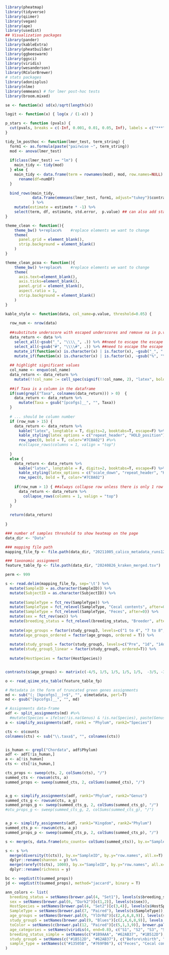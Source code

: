 
```r
library(pheatmap)
library(tidyverse)
library(qiimer)
library(vegan)
library(ape)
library(usedist)
## Visualization packages
library(pander)
library(kableExtra)
library(pheatbuilder)
library(ggbeeswarm)
library(ggsci)
library(viridis)
library(wesanderson)
library(RColorBrewer)
# stats packages
library(adonisplus)
library(nlme)
library(emmeans) # for lmer post-hoc tests
library(broom.mixed)
```


```r
se <- function(x) sd(x)/sqrt(length(x))

logit <- function(x) { log(x / (1-x)) }

p_stars <- function (pvals) {
  cut(pvals, breaks = c(-Inf, 0.001, 0.01, 0.05, Inf), labels = c("***", "**", "*", ""))
}

tidy_lm_posthoc <- function(lmer_test, term_string) {
  form1 <- as.formula(paste("pairwise ~", term_string))
  mod <- anova(lmer_test)
  
  if(class(lmer_test) == "lm") {
    main_tidy <- tidy(mod)
  } else {
    main_tidy <- data.frame(term = rownames(mod), mod, row.names=NULL) %>% 
      rename(df=numDF)
  }
  
  bind_rows(main_tidy,
            data.frame(emmeans(lmer_test, form1, adjust="tukey")$contrasts) %>% rename(term = contrast, std.error=SE)
            ) %>%
    mutate(estimate = estimate * -1) %>%
    select(term, df, estimate, std.error,  p.value) ## can also add statistic and t.ratio columns if needed
}

theme_clean <- function(){ 
    theme_bw() %+replace%    #replace elements we want to change
    theme(
      panel.grid = element_blank(), 
      strip.background = element_blank()
    )
}

theme_clean_pcoa <- function(){ 
    theme_bw() %+replace%    #replace elements we want to change
    theme(
      axis.text=element_blank(),
      axis.ticks=element_blank(),
      panel.grid = element_blank(), 
      aspect.ratio = 1,
      strip.background = element_blank()
    )
}

kable_style <- function(data, col_name=p.value, threshold=0.05) {
  
  row_num <- nrow(data)
  
  ##substitute underscore with escaped underscores and remove na in p.value columns
  data_return <- data %>%
    select_all(~gsub("_", "\\\\_", .)) %>% ##need to escape the escape
    select_all(~gsub("#", "\\\\#", .)) %>% ##need to escape the escape
    mutate_if(function(x) is.character(x) | is.factor(x), ~gsub("_", " ", .)) %>%
    mutate_if(function(x) is.character(x) | is.factor(x), ~gsub("%", "\\\\%", .))
  
  ## highlight significant values
  col_name <- enquo(col_name)
  data_return <- data_return %>%
    mutate(!!col_name := cell_spec(signif(!!col_name, 2), "latex", bold = !!col_name<threshold))
  
  ##if Taxa is a column in the dataframe
  if(sum(grepl("Taxa", colnames(data_return))) > 0)  {
    data_return <- data_return %>%
      mutate(Taxa = gsub("[pcofgs]__", "", Taxa))
  }
  
  # ... should be column number
  if (row_num > 15) {
    data_return <- data_return %>%
      kable("latex", longtable = T, digits=2, booktabs=T, escape=F) %>%
      kable_styling(latex_options = c("repeat_header", "HOLD_position"), font_size = 7) %>%
      row_spec(0, bold = T, color="#7C0A02") #%>%
      #collapse_rows(columns = 1, valign = "top") 
    
  }
  else {
    data_return <- data_return %>%
      kable("latex", longtable = F, digits=2, booktabs=T, escape=F) %>%
      kable_styling(latex_options = c("scale_down", "repeat_header", "HOLD_position")) %>%
      row_spec(0, bold = T, color="#7C0A02")
    
    if(row_num > 1) { ##always collapse row unless there is only 1 row
      data_return <- data_return %>%
        collapse_rows(columns = 1, valign = "top")
    }
  }
  
  return(data_return)
  
}
```



```r
### number of samples threshold to show heatmap on the page
data_dir <- "Data"

### mapping file path
mapping_file_fp <- file.path(data_dir, "20211005_calico_metadata_runs12_merged.txt")

### taxonomic assignment 
feature_table_fp <- file.path(data_dir, "20240826_kraken_merged.tsv")

perm <- 999
```

```r
s <- read.delim(mapping_file_fp, sep='\t') %>%
  mutate(SampleID = as.character(SampleID)) %>%
  mutate(SubjectID = as.character(SubjectID)) %>%
  
  mutate(SampleType = fct_rev(SampleType)) %>%
  mutate(SampleType = fct_relevel(SampleType, "Cecal contents", after=0)) %>%
  mutate(SampleType = fct_relevel(SampleType, "Feces", after=0)) %>%
  mutate(sex = fct_rev(sex)) %>%
  mutate(breeding_status = fct_relevel(breeding_status, "Breeder", after=2)) %>%
  
  mutate(age_groups = factor(study_group3, levels=c("1 to 4", "7 to 8", "11 to 13", "17 to 18", "26 to 33"))) %>%
  mutate(age_groups_ordered = factor(age_groups, ordered = T)) %>%
  
  mutate(study_group5 = factor(study_group5, levels=c("Pre", "1d", "14d", "30d", "Untreated"))) %>%
  mutate(study_group5_linear = factor(study_group5, ordered=T)) %>%
  
  mutate(HostSpecies = factor(HostSpecies))


contrasts(s$age_groups) <- matrix(c(-4/5, 1/5, 1/5, 1/5, 1/5,  -3/5, -3/5, 2/5, 2/5, 2/5,  -2/5, -2/5, -2/5, 3/5, 3/5,  -1/5, -1/5, -1/5, -1/5, 4/5), ncol = 4)
```




```r
o <- read_qiime_otu_table(feature_table_fp)

# Metadata in the form of truncated green genes assignments
md <- sub("(; [kpcofgs]__)+$", "", o$metadata, perl=T)
md <- gsub("[kpcofgs]__", "", md)  

# Assignments data-frame
adf <- split_assignments(md) #%>%
  #mutate(Species = ifelse(!is.na(Genus) & !is.na(Species), paste(Genus, Species), NA))
a <- simplify_assignments(adf, rank1 = "Phylum", rank2="Species")

cts <- o$counts
colnames(cts) <- sub("\\.taxa$", "", colnames(cts))


is_human <- grepl("Chordata", adf$Phylum)
adf <- adf[!is_human,]
a <- a[!is_human]
cts <- cts[!is_human,]

cts_props <- sweep(cts, 2, colSums(cts), "/")
summed_cts <- rowsum(cts, a) 
summed_props <- sweep(summed_cts, 2, colSums(summed_cts), "/")


a_g <- simplify_assignments(adf, rank1="Phylum", rank2="Genus")
summed_cts_g <- rowsum(cts, a_g) 
summed_props_g <- sweep(summed_cts_g, 2, colSums(summed_cts_g), "/")
#otu_props_g <- sweep(summed_cts_g, 2, colSums(summed_cts_g), "/")


a_p <- simplify_assignments(adf, rank1="Kingdom", rank2="Phylum")
summed_cts_p <- rowsum(cts, a_p) 
summed_props_p <- sweep(summed_cts_p, 2, colSums(summed_cts_p), "/")

s <- merge(s, data.frame(otu_counts= colSums(summed_cts)), by.x="SampleID", by.y="row.names", all.x=T)
```

```r
s <- s %>%
  merge(diversity(t(cts)), by.x="SampleID", by.y="row.names", all.x=T) %>%
  dplyr::rename(shannon = y) %>%
  merge(rarefy(t(cts), 1000), by.x="SampleID", by.y="row.names", all.x=T) %>%
  dplyr::rename(richness = y) 
```


```r
bc <- vegdist(t(summed_props))
jd <- vegdist(t(summed_props), method="jaccard", binary = T)

```

```r

ann_colors <- list(
  breeding_status = setNames(brewer.pal(4, "Set1"), levels(s$breeding_status)),
  sex = setNames(brewer.pal(6, "Dark2")[c(1,2)], levels(s$sex)),
  HostSpecies = setNames(brewer.pal(4, "Set2")[c(3,4)], levels(s$HostSpecies)),
  SampleType = setNames(brewer.pal(7, "Paired"), levels(s$SampleType)),
  age_groups = setNames(brewer.pal(9, "YlOrRd")[c(2,4,6,8,9)], levels(s$age_groups)),
  study_group5 = setNames(brewer.pal(9, "Blues")[c(2,4,6,8,9)], levels(s$study_group5)),
  toColor = setNames(c(brewer.pal(12, "Paired")[c(5,1,3,9)], brewer.pal(4, "Set1")), levels(interaction(s$breeding_status, s$sex))),
  age_categories = setNames(viridis(4, end=0.8), c("S1", "S2", "S3", "S4")),
  breeding_status_simple = setNames(c("#1B9AAA", "#62AB37", "#1B512D"), c("Non\nbreeder", "Breeder", "Pregnant")),
  study_group6 = setNames(c("#1B512D", "#62AB37"), c("Before\nbirth", "After\nbirth")),
  sample_type = setNames(c("#13505B", "#769FB6"), c("Feces", "Cecal contents"))
)

```



